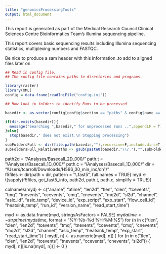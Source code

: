 ```yaml
---
title: "genomicsProcessingTools"
output: html_document
---
```


This report is generated as part of the Medical Research Council Clinical Sciences Centre Bioinformatics Team's illumina sequencing pipeline.

This report covers basic sequencing results including Illumina sequencing statistics, multiplexing numbers and FASTQC.


Be nice to produce a sam header with this information..to add to aligned files later on.

```r
## Read in config file.
## The config file contains paths to directories and programs.

library(raster)
library(XML)
config = data.frame(readIniFile("config.ini"))

## Now look in folders to identify Runs to be processed

basedir <- as.vector(config[config$section == "paths" & config$name == "basedir","value"])

if(dir.exists(basedir)){
  message("Searching ",basedir," for unprocessed runs ..",appendLF = T)
}else{
  stop(basedir," does not exist.\n Stopping processing")
}
subFoldersFull <- dir(file.path(basedir,""),recursive=F,include.dirs=T,full.names=T)
subFoldersFull_RelativePaths <- gsub(paste0(basedir,"\\/."),"",subFoldersFull)
```


path2d = "/Analyses/Basecall_2D_000/"
path.t = "/Analyses/Basecall_1D_000/" 
path.c = "/Analyses/Basecall_1D_000/"
dir = "/Users/tcarroll/Downloads/H566_30_min_inc/ch1/"    
f5files <- dir(path = dir, pattern = "\\.fast5", full.names = TRUE)
myd <- t(sapply(f5files, get_fast5_info, path2d, path.t, 
        path.c, simplify = TRUE))

colnames(myd) <- c("aname", "atime", "len2d", "tlen", "clen", 
        "tcevents", "tmq", "tnevents", "ccevents", "cmq", "cnevents", 
        "mq2d", "sl2d", "channel", "asic_id", "asic_temp", "device_id", 
        "exp_script", "exp_start", "flow_cell_id", "heatsink_temp", 
        "run_id", "version_name", "read_start_time")
        
   myd <- as.data.frame(myd, stringsAsFactors = FALSE)
    myd$atime <- strptime(myd$atime, format = "%Y-%b-%d %H:%M:%S")
    for (n in c("tlen", "clen", "len2d", "tcevents", "tmq", "tnevents", 
        "ccevents", "cmq", "cnevents", "mq2d", "sl2d", "channel", 
        "asic_temp", "heatsink_temp", "exp_start", "read_start_time")) {
        myd[, n] <- as.numeric(myd[, n])
    }
    for (n in c("tlen", "clen", "len2d", "tcevents", "tnevents", 
        "ccevents", "cnevents", "sl2d")) {
        myd[, n][is.na(myd[, n])] <- 0
    }
    
    
    